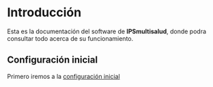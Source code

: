 # Introducción

Esta es la documentación del software de **IPSmultisalud**, donde podra consultar todo acerca de su funcionamiento.

## Configuración inicial

Primero iremos a la [configuración inicial](/inicio/configuracion/paso1/creacionSuperAdmin) 